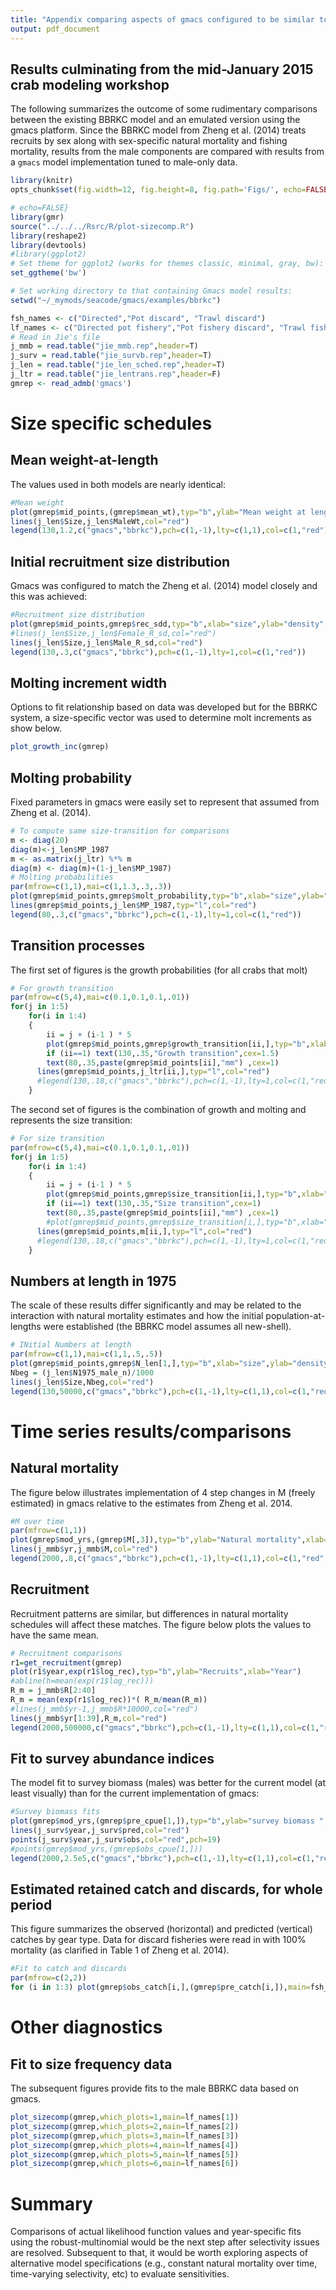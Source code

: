```yaml
---
title: "Appendix comparing aspects of gmacs configured to be similar to that of Zheng et al. 2014"
output: pdf_document
---
```

## Results culminating from the mid-January 2015 crab modeling workshop

The following summarizes the outcome of some rudimentary comparisons between the existing BBRKC model and an emulated version using the gmacs platform.
Since the BBRKC model from Zheng et al. (2014) treats recruits by sex along with sex-specific natural mortality and fishing mortality, results from the male components are compared with
results from a `gmacs` model implementation tuned to male-only data. 


```r
library(knitr)
opts_chunk$set(fig.width=12, fig.height=8, fig.path='Figs/', echo=FALSE, warning=FALSE, message=FALSE)
```

```r
# echo=FALSE}
library(gmr)
source("../../../Rsrc/R/plot-sizecomp.R")
library(reshape2)
library(devtools)
#library(ggplot2)
# Set theme for ggplot2 (works for themes classic, minimal, gray, bw):
set_ggtheme('bw')

# Set working directory to that containing Gmacs model results:
setwd("~/_mymods/seacode/gmacs/examples/bbrkc")

fsh_names <- c("Directed","Pot discard", "Trawl discard")
lf_names <- c("Directed pot fishery","Pot fishery discard", "Trawl fishery discard","BTS Newshell","BTS Oldshell","BSFRF")
# Read in Jie's file
j_mmb = read.table("jie_mmb.rep",header=T)
j_surv = read.table("jie_survb.rep",header=T)
j_len = read.table("jie_len_sched.rep",header=T)
j_ltr = read.table("jie_lentrans.rep",header=F)
gmrep <- read_admb('gmacs')
```


# Size specific schedules

## Mean weight-at-length
The values used in both models are nearly identical:

```r
#Mean weight
plot(gmrep$mid_points,(gmrep$mean_wt),typ="b",ylab="Mean weight at length",xlab="Carapace width (mm)",ylim=c(0,4))
lines(j_len$Size,j_len$MaleWt,col="red")
legend(130,1.2,c("gmacs","bbrkc"),pch=c(1,-1),lty=c(1,1),col=c(1,"red"))
```

  
## Initial recruitment size distribution
Gmacs was configured to match the Zheng et al. (2014) model closely and this was achieved: 

```r
#Recruitment size distribution
plot(gmrep$mid_points,gmrep$rec_sdd,typ="b",xlab="size",ylab="density",main="Recruitment size distribution")
#lines(j_len$Size,j_len$Female_R_sd,col="red")
lines(j_len$Size,j_len$Male_R_sd,col="red")
legend(130,.3,c("gmacs","bbrkc"),pch=c(1,-1),lty=1,col=c(1,"red"))
```

## Molting increment width
Options to fit relationship based on data was developed but for the BBRKC system, a size-specific vector was used to determine molt increments as show below.

```r
plot_growth_inc(gmrep)
```

## Molting probability
Fixed parameters in gmacs were easily set to represent that assumed from Zheng et al. (2014).

```r
# To compute same size-transition for comparisons
m <- diag(20)
diag(m)<-j_len$MP_1987
m <- as.matrix(j_ltr) %*% m
diag(m) <- diag(m)+(1-j_len$MP_1987)
# Molting probabilities
par(mfrow=c(1,1),mai=c(1,1.3,.3,.3))
plot(gmrep$mid_points,gmrep$molt_probability,typ="b",xlab="size",ylab="probability",main="Molting probability ")
lines(gmrep$mid_points,j_len$MP_1987,typ="l",col="red")
legend(80,.3,c("gmacs","bbrkc"),pch=c(1,-1),lty=1,col=c(1,"red"))
```

## Transition processes

The first set of figures is the growth probabilities (for all crabs that molt)

```r
# For growth transition
par(mfrow=c(5,4),mai=c(0.1,0.1,0.1,.01))
for(j in 1:5)
	for(i in 1:4)
	{
		ii = j + (i-1 ) * 5
		plot(gmrep$mid_points,gmrep$growth_transition[ii,],typ="b",xlab="size",ylab="probability",ylim=c(0,.4),xaxt="n",yaxt="n")
		if (ii==1) text(130,.35,"Growth transition",cex=1.5)
		text(80,.35,paste(gmrep$mid_points[ii],"mm") ,cex=1)
	  lines(gmrep$mid_points,j_ltr[ii,],typ="l",col="red")
	  #legend(130,.18,c("gmacs","bbrkc"),pch=c(1,-1),lty=1,col=c(1,"red"))
	}
```

The second set of figures is the combination of growth and molting and represents the size transition:

```r
# For size transition
par(mfrow=c(5,4),mai=c(0.1,0.1,0.1,.01))
for(j in 1:5)
	for(i in 1:4)
	{
		ii = j + (i-1 ) * 5
		plot(gmrep$mid_points,gmrep$size_transition[ii,],typ="b",xlab="size",ylab="probability",ylim=c(0,.4),xaxt="n",yaxt="n")
		if (ii==1) text(130,.35,"Size transition",cex=1)
		text(80,.35,paste(gmrep$mid_points[ii],"mm") ,cex=1)
		#plot(gmrep$mid_points,gmrep$size_transition[i,],typ="b",xlab="size",ylab="probability",main=paste("Growth transition bin",i),ylim=c(0,.4))
	  lines(gmrep$mid_points,m[ii,],typ="l",col="red")
	  #legend(130,.18,c("gmacs","bbrkc"),pch=c(1,-1),lty=1,col=c(1,"red"))
	}
```

## Numbers at length in 1975
The scale of these results differ significantly and may be related to the interaction with natural mortality estimates and how the initial population-at-lengths were established (the BBRKC model assumes all new-shell).

```r
# INitial Numbers at length
par(mfrow=c(1,1),mai=c(1,1,.5,.5))
plot(gmrep$mid_points,gmrep$N_len[1,],typ="b",xlab="size",ylab="density",main="N at length in 1975")
Nbeg = (j_len$N1975_male_n)/1000
lines(j_len$Size,Nbeg,col="red")
legend(130,50000,c("gmacs","bbrkc"),pch=c(1,-1),lty=c(1,1),col=c(1,"red"))
```
 
# Time series results/comparisons
## Natural mortality
The figure below illustrates implementation of 4 step changes in M (freely estimated) in gmacs relative to the estimates from Zheng et al. 2014.


```r
#M over time
par(mfrow=c(1,1))
plot(gmrep$mod_yrs,(gmrep$M[,3]),typ="b",ylab="Natural mortality",xlab="Year",ylim=c(0,1))
lines(j_mmb$yr,j_mmb$M,col="red")
legend(2000,.8,c("gmacs","bbrkc"),pch=c(1,-1),lty=c(1,1),col=c(1,"red"))
```
 
## Recruitment
Recruitment patterns are similar, but differences in natural mortality schedules will affect these matches. The figure below plots the values to have the same mean.

```r
# Recruitment comparisons
r1=get_recruitment(gmrep)
plot(r1$year,exp(r1$log_rec),typ="b",ylab="Recruits",xlab="Year")
#abline(h=mean(exp(r1$log_rec)))
R_m = j_mmb$R[2:40]
R_m = mean(exp(r1$log_rec))*( R_m/mean(R_m))
#lines(j_mmb$yr-1,j_mmb$R*10000,col="red")
lines(j_mmb$yr[1:39],R_m,col="red")
legend(2000,500000,c("gmacs","bbrkc"),pch=c(1,-1),lty=c(1,1),col=c(1,"red"))
```

## Fit to survey abundance indices
The model fit to survey biomass (males) was better for the current model (at least visually) than for the current implementation of gmacs:


```r
#Survey biomass fits
plot(gmrep$mod_yrs,(gmrep$pre_cpue[1,]),typ="b",ylab="survey biomass ",xlab="Year",ylim=c(0,300000))
lines(j_surv$year,j_surv$pred,col="red")
points(j_surv$year,j_surv$obs,col="red",pch=19)
#points(gmrep$mod_yrs,(gmrep$obs_cpue[1,]))
legend(2000,2.5e5,c("gmacs","bbrkc"),pch=c(1,-1),lty=c(1,1),col=c(1,"red"))
```

 
## Estimated retained catch and discards, for whole period
This figure summarizes the observed (horizontal) and predicted (vertical) catches by gear type. Data for discard fisheries were read in with 100% mortality (as clarified in Table 1 of Zheng et al. 2014).

```r
#Fit to catch and discards
par(mfrow=c(2,2))
for (i in 1:3) plot(gmrep$obs_catch[i,],(gmrep$pre_catch[i,]),main=fsh_names[i],typ="p",pch=19,ylab="predicted ",xlab="observed ")
```



# Other diagnostics

## Fit to size frequency data

The subsequent figures provide fits to the male BBRKC data based on gmacs.

```r
plot_sizecomp(gmrep,which_plots=1,main=lf_names[1])
plot_sizecomp(gmrep,which_plots=2,main=lf_names[2])
plot_sizecomp(gmrep,which_plots=3,main=lf_names[3])
plot_sizecomp(gmrep,which_plots=4,main=lf_names[4])
plot_sizecomp(gmrep,which_plots=5,main=lf_names[5])
plot_sizecomp(gmrep,which_plots=6,main=lf_names[6])
```



# Summary
Comparisons of actual likelihood function values and year-specific fits using the robust-multinomial would be the next step after selectivity issues are resolved. Subsequent to that,
it would be worth exploring aspects of alternative model specifications (e.g., constant natural mortality over time, time-varying selectivity, etc) to evaluate sensitivities.



